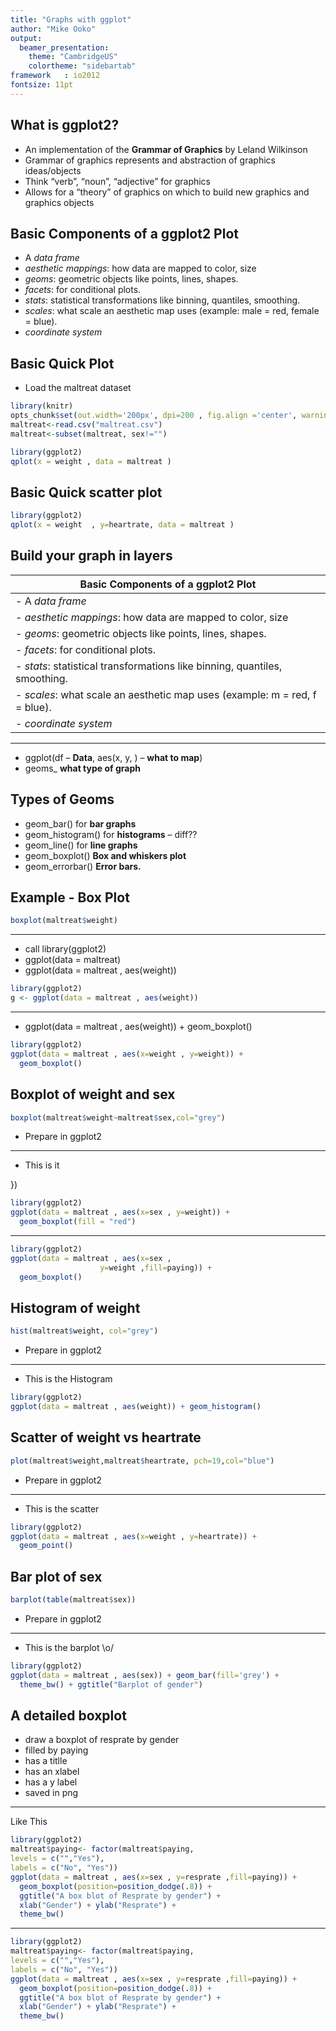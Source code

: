 ```yaml
---
title: "Graphs with ggplot"
author: "Mike Ooko"
output:
  beamer_presentation:
    theme: "CambridgeUS"
    colortheme: "sidebartab"
framework   : io2012
fontsize: 11pt 
---
```


## What is ggplot2?

- An implementation of the __Grammar of Graphics__ by Leland Wilkinson
- Grammar of graphics represents and abstraction of graphics ideas/objects
- Think “verb”, “noun”, “adjective” for graphics
- Allows for a “theory” of graphics on which to build new graphics and graphics objects


## Basic Components of a ggplot2 Plot
- A _data frame_
- _aesthetic mappings_: how data are mapped to color, size 
- _geoms_: geometric objects like points, lines, shapes. 
- _facets_: for conditional plots. 
- _stats_: statistical transformations like binning, quantiles, smoothing. 
- _scales_: what scale an aesthetic map uses (example: male = red, female = blue). 
- _coordinate system_ 

## Basic Quick Plot

- Load the maltreat dataset 

```r
library(knitr)
opts_chunk$set(out.width='200px', dpi=200 , fig.align ='center', warning=FALSE , message=F)
maltreat<-read.csv("maltreat.csv")
maltreat<-subset(maltreat, sex!="")
```

```r
library(ggplot2)
qplot(x = weight , data = maltreat )
```


## Basic Quick scatter plot

```r
library(ggplot2)
qplot(x = weight  , y=heartrate, data = maltreat )
```


## Build your graph in layers
  Basic Components of a ggplot2 Plot
  ---------------------------------
      - A _data frame_
      - _aesthetic mappings_: how data are mapped to color, size 
      - _geoms_: geometric objects like points, lines, shapes. 
      - _facets_: for conditional plots. 
      - _stats_: statistical transformations like binning, quantiles, smoothing. 
      - _scales_: what scale an aesthetic map uses (example: m = red, f = blue). 
      - _coordinate system_ 
      
* * *      

 - ggplot(df -- **Data**, aes(x, y, <other aesthetics>) -- **what to map**) \newline
 + geoms_ **what type of graph**
 
## Types of Geoms
   - geom_bar() for **bar graphs**
   - geom_histogram() for **histograms** -- diff??
   - geom_line() for **line graphs** 
   - geom_boxplot()  **Box and whiskers plot**
   - geom_errorbar() **Error bars.**
   
   
## Example - Box Plot
```r
boxplot(maltreat$weight)
```

* * *
  - call library(ggplot2)
  - ggplot(data = maltreat)
  - ggplot(data = maltreat , aes(weight))
  
```r
library(ggplot2)
g <- ggplot(data = maltreat , aes(weight))
```

* * *
 - ggplot(data = maltreat , aes(weight)) + geom_boxplot()
 
```r
library(ggplot2)
ggplot(data = maltreat , aes(x=weight , y=weight)) +
  geom_boxplot()
```


## Boxplot of weight and sex 
```r
boxplot(maltreat$weight~maltreat$sex,col="grey")
```

 - Prepare in ggplot2

* * *
- This is it


})
```r
library(ggplot2)
ggplot(data = maltreat , aes(x=sex , y=weight)) + 
  geom_boxplot(fill = "red")
```

* * *
 
```r
library(ggplot2)
ggplot(data = maltreat , aes(x=sex ,
                    y=weight ,fill=paying)) + 
  geom_boxplot()
```

## Histogram of weight 
```r
hist(maltreat$weight, col="grey")
```

 - Prepare in ggplot2
 
 
 * * *
- This is the Histogram
 
```r
library(ggplot2)
ggplot(data = maltreat , aes(weight)) + geom_histogram()
```


## Scatter of weight  vs heartrate
```r
plot(maltreat$weight,maltreat$heartrate, pch=19,col="blue")
```

 - Prepare in ggplot2
 
 
 * * *
- This is the scatter
 
```r
library(ggplot2)
ggplot(data = maltreat , aes(x=weight , y=heartrate)) + 
  geom_point()
```


## Bar plot of sex
```r
barplot(table(maltreat$sex))
```

 - Prepare in ggplot2
 
 
 * * *
- This is the barplot \\o/
 
```r
library(ggplot2)
ggplot(data = maltreat , aes(sex)) + geom_bar(fill='grey') +
  theme_bw() + ggtitle("Barplot of gender")
```


## A detailed boxplot

- draw a boxplot of resprate by gender 
- filled by paying
- has a titlle
- has an xlabel
- has a y label
- saved in png

* * *
Like This 

```r
library(ggplot2)
maltreat$paying<- factor(maltreat$paying,
levels = c("","Yes"),
labels = c("No", "Yes")) 
ggplot(data = maltreat , aes(x=sex , y=resprate ,fill=paying)) +
  geom_boxplot(position=position_dodge(.8)) + 
  ggtitle("A box blot of Resprate by gender") +
  xlab("Gender") + ylab("Resprate") +
  theme_bw() 
```

* * *
```r
library(ggplot2)
maltreat$paying<- factor(maltreat$paying,
levels = c("","Yes"),
labels = c("No", "Yes")) 
ggplot(data = maltreat , aes(x=sex , y=resprate ,fill=paying)) +
  geom_boxplot(position=position_dodge(.8)) + 
  ggtitle("A box blot of Resprate by gender") +
  xlab("Gender") + ylab("Resprate") +
  theme_bw() 
```
